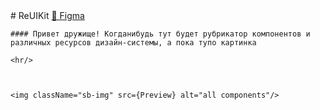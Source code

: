 

<Meta title='Материалы/ Базовые материалы' />

<div className="sb-container">
  <div className='sb-section-title'>
    # ReUIKit
    <a href="https://www.figma.com/design/2MyeJPVSwspvBcOfgyqNxx/Re.-Foundation?node-id=16432-4041&t=QzV0Hhz9FoejjmcN-1">🚀 Figma</a>

    #### Привет дружище! Когданибудь тут будет рубрикатор компонентов и различных ресурсов дизайн-системы, а пока тупо картинка

    <hr/>



    <img className="sb-img" src={Preview} alt="all components"/>

  </div>
  
</div>

<style>
  {`
    .sb-img {
        width: 60%;
    }

    .sb-container {
        margin-bottom: 48px;
        max-width: 900px;
  }

    .sb-section {
        width: 100%;
        display: flex;
        flex-direction: row;
        gap: 20px;
  }

  img {
    object-fit: cover;
    border-radius: 8px;
    overflow: hidden;
    border: 1px #F7F8F9 solid;
    box-shadow: 0px 2px 24px 0px rgba(34, 49, 69, 0.08);
  }

  `}
</style>
